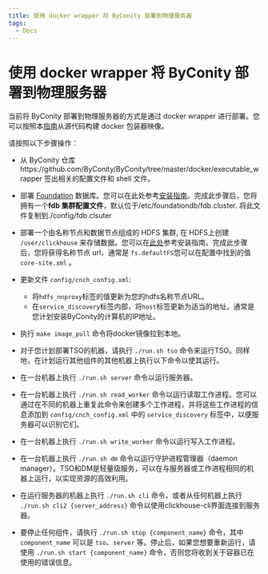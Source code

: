 ```yaml
---
title: 使用 docker wrapper 将 ByConity 部署到物理服务器
tags:
  - Docs
---
```


# 使用 docker wrapper 将 ByConity 部署到物理服务器

当前将 ByConity 部署到物理服务器的方式是通过 docker wrapper 进行部署。您可以按照本[指南](https://github.com/ByConity/ByConity/tree/master/docker/executable_wrapper/Update_docker_image.md)从源代码构建 docker 包装器映像。

请按照以下步骤操作：

- 从 ByConity 仓库https://github.com/ByConity/ByConity/tree/master/docker/executable_wrapper 签出相关的配置文件和 shell 文件。
- 部署 [Foundation](https://apple.github.io/foundationdb/) 数据库。您可以在此处参考[安装指南](./foundationdb-installation)。完成此步骤后，您将拥有一个**fdb 集群配置文件**，默认位于/etc/foundationdb/fdb.cluster. 将此文件复制到./config/fdb.clsuter
- 部署一个由名称节点和数据节点组成的 HDFS 集群, 在 HDFS上创建 `/user/clickhouse` 来存储数据。您可以在[此处](./hdfs-installation)参考安装指南。完成此步骤后，您将获得名称节点 url，通常是 `fs.defaultFS`您可以在配置中找到的值 `core-site.xml` 。

- 更新文件 `config/cnch_config.xml`: 
    - 将`hdfs_nnproxy`标签的值更新为您的hdfs名称节点URL。
    - 在`service_discovery`标签内部，将`host`标签更新为适当的地址，通常是您计划安装ByConity的计算机的IP地址。
- 执行 `make image_pull` 命令将docker镜像拉到本地。
- 对于您计划部署TSO的机器，请执行 `./run.sh tso` 命令来运行TSO。同样地，在计划运行其他组件的其他机器上执行以下命令以使其运行。
- 在一台机器上执行 `./run.sh server` 命令以运行服务器。
- 在一台机器上执行 `./run.sh read_worker` 命令以运行读取工作进程。您可以通过在不同的机器上重复此命令来创建多个工作进程，并将这些工作进程的信息添加到 `config/cnch_config.xml` 中的 `service_discovery` 标签中，以便服务器可以识别它们。
- 在一台机器上执行 `./run.sh write_worker` 命令以运行写入工作进程。
- 在一台机器上执行 `./run.sh dm` 命令以运行守护进程管理器（daemon manager）。TSO和DM是轻量级服务，可以在与服务器或工作进程相同的机器上运行，以实现资源的高效利用。
- 在运行服务器的机器上执行 `./run.sh cli` 命令，或者从任何机器上执行 `./run.sh cli2 {server_address}` 命令以使用clickhouse-cli界面连接到服务器。
- 要停止任何组件，请执行 `./run.sh stop {component_name}` 命令，其中 `component_name` 可以是 `tso`、`server` 等。停止后，如果您想要重新运行，请使用 `./run.sh start {component_name}` 命令，否则您将收到关于容器已在使用的错误信息。